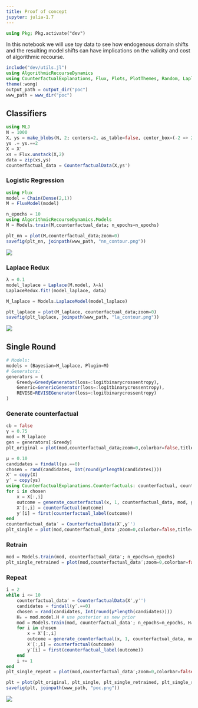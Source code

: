```yaml
---
title: Proof of concept
jupyter: julia-1.7
---
```


```julia
using Pkg; Pkg.activate("dev")
```


In this notebook we will use toy data to see how endogenous domain shifts and the resulting model shifts can have implications on the validity and cost of algorithmic recourse.

```julia
include("dev/utils.jl")
using AlgorithmicRecourseDynamics
using CounterfactualExplanations, Flux, Plots, PlotThemes, Random, LaplaceRedux, LinearAlgebra
theme(:wong)
output_path = output_dir("poc")
www_path = www_dir("poc")
```

## Classifiers

```julia
using MLJ
N = 1000
X, ys = make_blobs(N, 2; centers=2, as_table=false, center_box=(-2 => 2), cluster_std=0.1)
ys .= ys.==2
X = X'
xs = Flux.unstack(X,2)
data = zip(xs,ys)
counterfactual_data = CounterfactualData(X,ys')
```

### Logistic Regression

```julia
using Flux
model = Chain(Dense(2,1))
M = FluxModel(model)
```


```julia
n_epochs = 10
using AlgorithmicRecourseDynamics.Models
M = Models.train(M,counterfactual_data; n_epochs=n_epochs)
```

```julia
plt_nn = plot(M,counterfactual_data;zoom=0)
savefig(plt_nn, joinpath(www_path, "nn_contour.png"))
```

![](../artifacts/upload/www/synthetic/nn_contour.png)

### Laplace Redux

```julia
λ = 0.1
model_laplace = Laplace(M.model, λ=λ)
LaplaceRedux.fit!(model_laplace, data)
```

```julia
M_laplace = Models.LaplaceModel(model_laplace)
```

```julia
plt_laplace = plot(M_laplace, counterfactual_data;zoom=0)
savefig(plt_laplace, joinpath(www_path, "la_contour.png"))
```

![](../artifacts/upload/www/synthetic/la_contour.png)

## Single Round

```julia
# Models:
models = (Bayesian=M_laplace, Plugin=M)
# Generators:
generators = (
    Greedy=GreedyGenerator(loss=:logitbinarycrossentropy), 
    Generic=GenericGenerator(loss=:logitbinarycrossentropy),
    REVISE=REVISEGenerator(loss=:logitbinarycrossentropy)
)
```

### Generate counterfactual

```julia
cb = false
γ = 0.75
mod = M_laplace
gen = generators[:Greedy]
plt_original = plot(mod,counterfactual_data;zoom=0,colorbar=false,title="(a)")
```

```julia
μ = 0.10
candidates = findall(ys.==0)
chosen = rand(candidates, Int(round(μ*length(candidates))))
X′ = copy(X)
y′ = copy(ys)
using CounterfactualExplanations.Counterfactuals: counterfactual, counterfactual_label
for i in chosen
    x = X[:,i]
    outcome = generate_counterfactual(x, 1, counterfactual_data, mod, gen,γ=γ)
    X′[:,i] = counterfactual(outcome)
    y′[i] = first(counterfactual_label(outcome))
end
counterfactual_data′ = CounterfactualData(X′,y′')
plt_single = plot(mod,counterfactual_data′;zoom=0,colorbar=false,title="(b)")
```

### Retrain

```julia
mod = Models.train(mod, counterfactual_data′; n_epochs=n_epochs)
plt_single_retrained = plot(mod,counterfactual_data′;zoom=0,colorbar=false,title="(c)")
```

### Repeat

```julia
i = 2
while i <= 10
    counterfactual_data′ = CounterfactualData(X′,y′')
    candidates = findall(y′.==0)
    chosen = rand(candidates, Int(round(μ*length(candidates))))
    H₀ = mod.model.H # use posterior as new prior
    mod = Models.train(mod, counterfactual_data′; n_epochs=n_epochs, H₀=H₀)
    for i in chosen
        x = X′[:,i]
        outcome = generate_counterfactual(x, 1, counterfactual_data, mod, gen; γ=γ)
        X′[:,i] = counterfactual(outcome)
        y′[i] = first(counterfactual_label(outcome))
    end
    i += 1
end
plt_single_repeat = plot(mod,counterfactual_data′;zoom=0,colorbar=false,title="(d)")
```

```julia
plt = plot(plt_original, plt_single, plt_single_retrained, plt_single_repeat, layout=(1,4), legend=false, axis=nothing, size=(600,165))
savefig(plt, joinpath(www_path, "poc.png"))
```

![](../artifacts/upload/www/synthetic/poc.png)